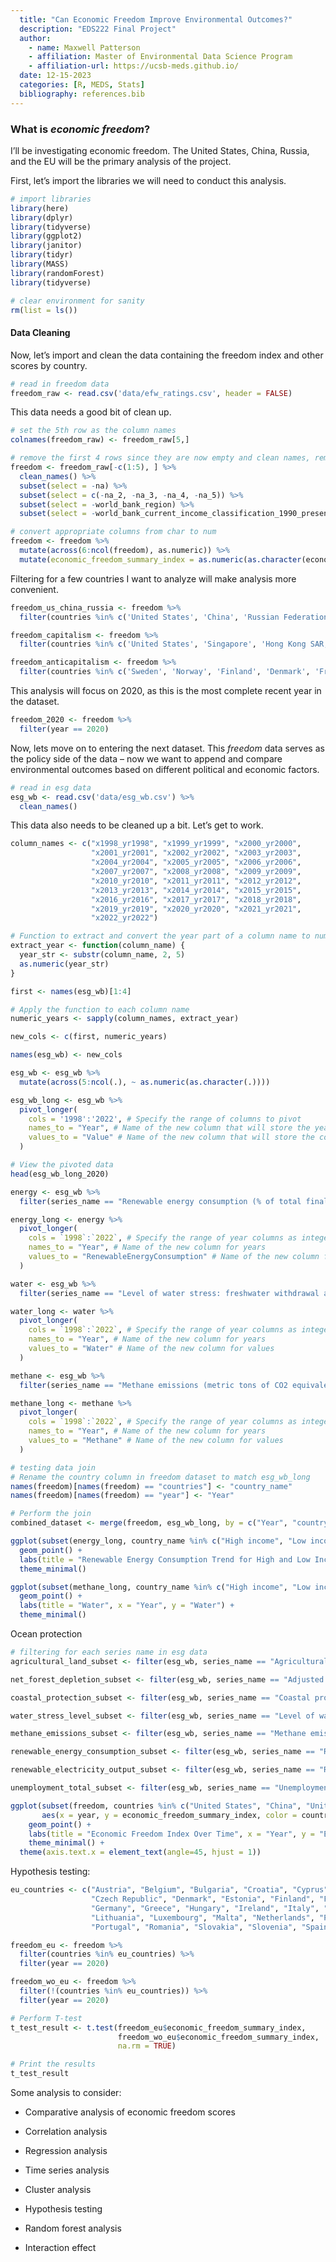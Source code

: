 ```yaml
---
  title: "Can Economic Freedom Improve Environmental Outcomes?"
  description: "EDS222 Final Project"
  author:
    - name: Maxwell Patterson
    - affiliation: Master of Environmental Data Science Program
    - affiliation-url: https://ucsb-meds.github.io/
  date: 12-15-2023
  categories: [R, MEDS, Stats]
  bibliography: references.bib
---
```


### What is *economic freedom*?

I'll be investigating economic freedom. The United States, China, Russia, and the EU will be the primary analysis of the project.

First, let's import the libraries we will need to conduct this analysis.

```r
# import libraries
library(here)
library(dplyr)
library(tidyverse)
library(ggplot2)
library(janitor)
library(tidyr)
library(MASS)
library(randomForest)
library(tidyverse)

# clear environment for sanity
rm(list = ls())
```

#### Data Cleaning

Now, let's import and clean the data containing the freedom index and other scores by country.

```r
# read in freedom data
freedom_raw <- read.csv('data/efw_ratings.csv', header = FALSE)
```

This data needs a good bit of clean up.

```r
# set the 5th row as the column names
colnames(freedom_raw) <- freedom_raw[5,]

# remove the first 4 rows since they are now empty and clean names, remove na column
freedom <- freedom_raw[-c(1:5), ] %>% 
  clean_names() %>% 
  subset(select = -na) %>% 
  subset(select = c(-na_2, -na_3, -na_4, -na_5)) %>% 
  subset(select = -world_bank_region) %>% 
  subset(select = -world_bank_current_income_classification_1990_present)

# convert appropriate columns from char to num
freedom <- freedom %>%
  mutate(across(6:ncol(freedom), as.numeric)) %>% 
  mutate(economic_freedom_summary_index = as.numeric(as.character(economic_freedom_summary_index)))

```

Filtering for a few countries I want to analyze will make analysis more convenient.

```r
freedom_us_china_russia <- freedom %>% 
  filter(countries %in% c('United States', 'China', 'Russian Federation'))

freedom_capitalism <- freedom %>% 
  filter(countries %in% c('United States', 'Singapore', 'Hong Kong SAR, China', 'Switzerland', 'New Zealand', 'Australia', 'United Kingdom', 'Ireland', 'Netherlands'))

freedom_anticapitalism <- freedom %>% 
  filter(countries %in% c('Sweden', 'Norway', 'Finland', 'Denmark', 'France', 'Belgium', 'Austria', 'Germany', 'Italy'))
```

This analysis will focus on 2020, as this is the most complete recent year in the dataset.

```r
freedom_2020 <- freedom %>% 
  filter(year == 2020)
```

Now, lets move on to entering the next dataset. This *freedom* data serves as the policy side of the data -- now we want to append and compare environmental outcomes based on different political and economic factors.

```r
# read in esg data
esg_wb <- read.csv('data/esg_wb.csv') %>% 
  clean_names()
```

This data also needs to be cleaned up a bit. Let's get to work.

```r
column_names <- c("x1998_yr1998", "x1999_yr1999", "x2000_yr2000", 
                  "x2001_yr2001", "x2002_yr2002", "x2003_yr2003", 
                  "x2004_yr2004", "x2005_yr2005", "x2006_yr2006", 
                  "x2007_yr2007", "x2008_yr2008", "x2009_yr2009", 
                  "x2010_yr2010", "x2011_yr2011", "x2012_yr2012", 
                  "x2013_yr2013", "x2014_yr2014", "x2015_yr2015", 
                  "x2016_yr2016", "x2017_yr2017", "x2018_yr2018", 
                  "x2019_yr2019", "x2020_yr2020", "x2021_yr2021", 
                  "x2022_yr2022")

# Function to extract and convert the year part of a column name to numeric
extract_year <- function(column_name) {
  year_str <- substr(column_name, 2, 5)
  as.numeric(year_str)
}

first <- names(esg_wb)[1:4]

# Apply the function to each column name
numeric_years <- sapply(column_names, extract_year)

new_cols <- c(first, numeric_years)

names(esg_wb) <- new_cols

esg_wb <- esg_wb %>% 
  mutate(across(5:ncol(.), ~ as.numeric(as.character(.))))
```

```r
esg_wb_long <- esg_wb %>%
  pivot_longer(
    cols = '1998':'2022', # Specify the range of columns to pivot
    names_to = "Year", # Name of the new column that will store the years
    values_to = "Value" # Name of the new column that will store the corresponding values
  ) 

# View the pivoted data
head(esg_wb_long_2020)
```

```r
energy <- esg_wb %>% 
  filter(series_name == "Renewable energy consumption (% of total final energy consumption)")

energy_long <- energy %>%
  pivot_longer(
    cols = `1998`:`2022`, # Specify the range of year columns as integers
    names_to = "Year", # Name of the new column for years
    values_to = "RenewableEnergyConsumption" # Name of the new column for values
  )

water <- esg_wb %>% 
  filter(series_name == "Level of water stress: freshwater withdrawal as a proportion of available freshwater resources")

water_long <- water %>%
  pivot_longer(
    cols = `1998`:`2022`, # Specify the range of year columns as integers
    names_to = "Year", # Name of the new column for years
    values_to = "Water" # Name of the new column for values
  )

methane <- esg_wb %>% 
  filter(series_name == "Methane emissions (metric tons of CO2 equivalent per capita)")

methane_long <- methane %>%
  pivot_longer(
    cols = `1998`:`2022`, # Specify the range of year columns as integers
    names_to = "Year", # Name of the new column for years
    values_to = "Methane" # Name of the new column for values
  )
```

```r
# testing data join
# Rename the country column in freedom dataset to match esg_wb_long
names(freedom)[names(freedom) == "countries"] <- "country_name"
names(freedom)[names(freedom) == "year"] <- "Year"

# Perform the join
combined_dataset <- merge(freedom, esg_wb_long, by = c("Year", "country_name"))

```

```r
ggplot(subset(energy_long, country_name %in% c("High income", "Low income")), aes(x = Year, y = RenewableEnergyConsumption, color = country_name)) +
  geom_point() +
  labs(title = "Renewable Energy Consumption Trend for High and Low Income Countries", x = "Year", y = "Renewable Energy Consumption (%)") +
  theme_minimal()
```

```r
ggplot(subset(methane_long, country_name %in% c("High income", "Low income")), aes(x = Year, y = Methane, color = country_name)) +
  geom_point() +
  labs(title = "Water", x = "Year", y = "Water") +
  theme_minimal()
```

Ocean protection

```r
# filtering for each series name in esg data
agricultural_land_subset <- filter(esg_wb, series_name == "Agricultural land (% of land area)")

net_forest_depletion_subset <- filter(esg_wb, series_name == "Adjusted savings: net forest depletion (% of GNI)")

coastal_protection_subset <- filter(esg_wb, series_name == "Coastal protection")

water_stress_level_subset <- filter(esg_wb, series_name == "Level of water stress: freshwater withdrawal as a proportion of available freshwater resources")

methane_emissions_subset <- filter(esg_wb, series_name == "Methane emissions (metric tons of CO2 equivalent per capita)")

renewable_energy_consumption_subset <- filter(esg_wb, series_name == "Renewable energy consumption (% of total final energy consumption)")

renewable_electricity_output_subset <- filter(esg_wb, series_name == "Renewable electricity output (% of total electricity output)")

unemployment_total_subset <- filter(esg_wb, series_name == "Unemployment, total (% of total labor force) (modeled ILO estimate)")


```

```r
ggplot(subset(freedom, countries %in% c("United States", "China", "United Kingdom", "France", "South Africa", "Iraq", "Serbia")), 
       aes(x = year, y = economic_freedom_summary_index, color = countries)) +
    geom_point() +
    labs(title = "Economic Freedom Index Over Time", x = "Year", y = "Economic Freedom Index") +
    theme_minimal() +
  theme(axis.text.x = element_text(angle=45, hjust = 1))
```

Hypothesis testing:

```r

eu_countries <- c("Austria", "Belgium", "Bulgaria", "Croatia", "Cyprus", 
                  "Czech Republic", "Denmark", "Estonia", "Finland", "France", 
                  "Germany", "Greece", "Hungary", "Ireland", "Italy", "Latvia", 
                  "Lithuania", "Luxembourg", "Malta", "Netherlands", "Poland", 
                  "Portugal", "Romania", "Slovakia", "Slovenia", "Spain", "Sweden")

freedom_eu <- freedom %>% 
  filter(countries %in% eu_countries) %>% 
  filter(year == 2020)

freedom_wo_eu <- freedom %>% 
  filter(!(countries %in% eu_countries)) %>% 
  filter(year == 2020)
```

```r
# Perform T-test
t_test_result <- t.test(freedom_eu$economic_freedom_summary_index, 
                        freedom_wo_eu$economic_freedom_summary_index,
                        na.rm = TRUE)

# Print the results
t_test_result
```

Some analysis to consider:

-   Comparative analysis of economic freedom scores

-   Correlation analysis

-   Regression analysis

-   Time series analysis

-   Cluster analysis

-   Hypothesis testing

-   Random forest analysis

-   Interaction effect
